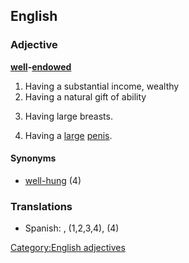 ==English==

===Adjective===
'''[[well]]-[[endowed]]'''

# Having a substantial income, wealthy
# Having a natural gift of ability
# {{euphemism}} Having large breasts.
# {{euphemism}} Having a [[large]] [[penis]].

====Synonyms====
*[[well-hung]] (4)

===Translations===
{{trans-top}}
{{trans-mid}}
* Spanish: {{t+|es|bien dotado|m}}, {{t+|es|bien dotada|f}} (1,2,3,4), {{t+|es|grosero|m}} (4)
{{trans-bottom}}

[[Category:English adjectives]]
